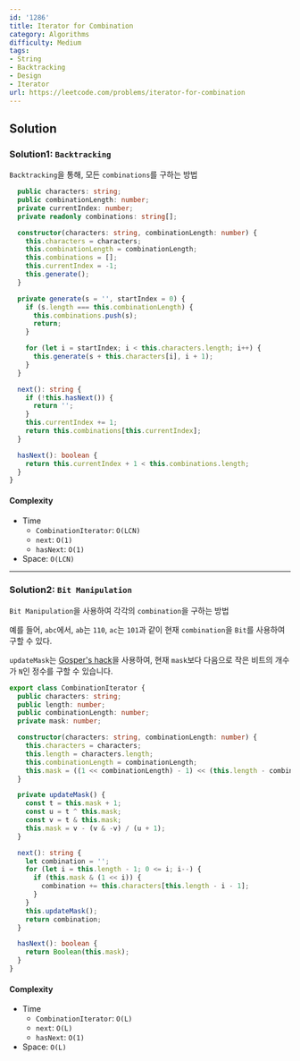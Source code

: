 ```yaml
---
id: '1286'
title: Iterator for Combination
category: Algorithms
difficulty: Medium
tags:
- String
- Backtracking
- Design
- Iterator
url: https://leetcode.com/problems/iterator-for-combination
---
```


## Solution

### Solution1: `Backtracking`

`Backtracking`을 통해, 모든 `combinations`를 구하는 방법

```typescript filename="solution.ts" copyclass CombinationIterator {
  public characters: string;
  public combinationLength: number;
  private currentIndex: number;
  private readonly combinations: string[];

  constructor(characters: string, combinationLength: number) {
    this.characters = characters;
    this.combinationLength = combinationLength;
    this.combinations = [];
    this.currentIndex = -1;
    this.generate();
  }

  private generate(s = '', startIndex = 0) {
    if (s.length === this.combinationLength) {
      this.combinations.push(s);
      return;
    }

    for (let i = startIndex; i < this.characters.length; i++) {
      this.generate(s + this.characters[i], i + 1);
    }
  }

  next(): string {
    if (!this.hasNext()) {
      return '';
    }
    this.currentIndex += 1;
    return this.combinations[this.currentIndex];
  }

  hasNext(): boolean {
    return this.currentIndex + 1 < this.combinations.length;
  }
}
```

#### Complexity

- Time
  - `CombinationIterator`: `O(LCN)`
  - `next`: `O(1)`
  - `hasNext`: `O(1)`
- Space: `O(LCN)`

---

### Solution2: `Bit Manipulation`

`Bit Manipulation`을 사용하여 각각의 `combination`을 구하는 방법

예를 들어, `abc`에서, `ab`는 `110`, `ac`는 `101`과 같이 현재 `combination`을 `Bit`를 사용하여 구할 수 있다.

`updateMask`는 [Gosper's hack](https://stackoverflow.com/questions/18929306/efficient-way-to-find-next-smaller-number-with-same-number-of-1-bits/18930479#18930479)을 사용하여,
현재 `mask`보다 다음으로 작은 비트의 개수가 `N`인 정수를 구할 수 있습니다.

```typescript filename="solution.ts" copy
export class CombinationIterator {
  public characters: string;
  public length: number;
  public combinationLength: number;
  private mask: number;

  constructor(characters: string, combinationLength: number) {
    this.characters = characters;
    this.length = characters.length;
    this.combinationLength = combinationLength;
    this.mask = ((1 << combinationLength) - 1) << (this.length - combinationLength);
  }

  private updateMask() {
    const t = this.mask + 1;
    const u = t ^ this.mask;
    const v = t & this.mask;
    this.mask = v - (v & -v) / (u + 1);
  }

  next(): string {
    let combination = '';
    for (let i = this.length - 1; 0 <= i; i--) {
      if (this.mask & (1 << i)) {
        combination += this.characters[this.length - i - 1];
      }
    }
    this.updateMask();
    return combination;
  }

  hasNext(): boolean {
    return Boolean(this.mask);
  }
}
```

#### Complexity

- Time
  - `CombinationIterator`: `O(L)`
  - `next`: `O(L)`
  - `hasNext`: `O(1)`
- Space: `O(L)`

